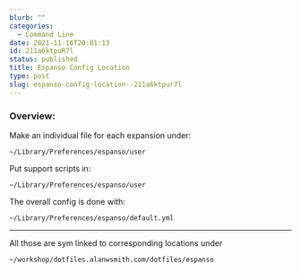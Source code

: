 ```yaml
---
blurb: ""
categories:
  - Command Line
date: 2021-11-16T20:01:13
id: 211a6ktpuR7l
status: published
title: Espanso Config Location
type: post
slug: espanso-config-location--211a6ktpur7l
---
```



### Overview:

Make an individual file for each expansion under:

    ~/Library/Preferences/espanso/user

Put support scripts in:

    ~/Library/Preferences/espanso/user


The overall config is done with:

    ~/Library/Preferences/espanso/default.yml


---

All those are sym linked to corresponding locations under

    ~/workshop/dotfiles.alanwsmith.com/dotfiles/espanso
    

